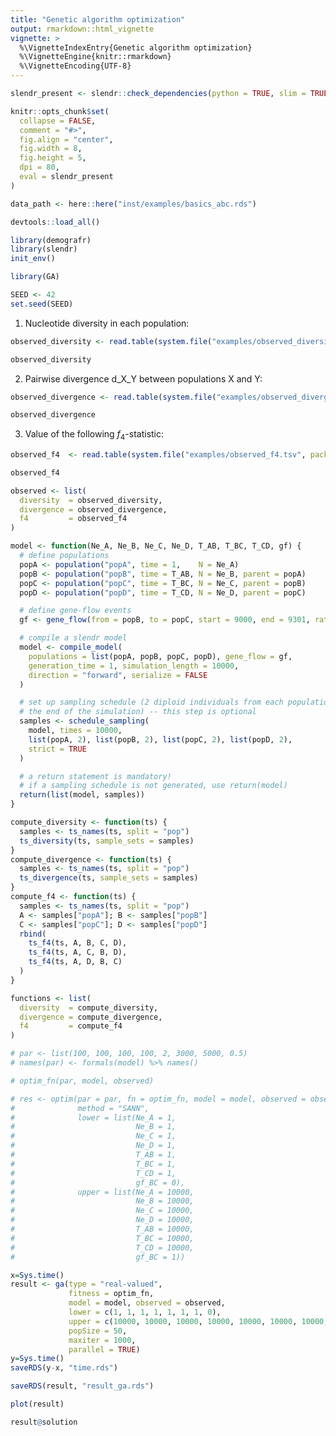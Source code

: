 ```yaml
---
title: "Genetic algorithm optimization"
output: rmarkdown::html_vignette
vignette: >
  %\VignetteIndexEntry{Genetic algorithm optimization}
  %\VignetteEngine{knitr::rmarkdown}
  %\VignetteEncoding{UTF-8}
---
```


```r
slendr_present <- slendr::check_dependencies(python = TRUE, slim = TRUE, quit = FALSE)

knitr::opts_chunk$set(
  collapse = FALSE,
  comment = "#>",
  fig.align = "center",
  fig.width = 8,
  fig.height = 5,
  dpi = 80,
  eval = slendr_present
)

data_path <- here::here("inst/examples/basics_abc.rds")

devtools::load_all()
```

```r
library(demografr)
library(slendr)
init_env()

library(GA)

SEED <- 42
set.seed(SEED)
```

1. Nucleotide diversity in each population:

```r
observed_diversity <- read.table(system.file("examples/observed_diversity.tsv", package = "demografr"), header = TRUE)

observed_diversity
```

2. Pairwise divergence d_X_Y between populations X and Y:

```r
observed_divergence <- read.table(system.file("examples/observed_divergence.tsv", package = "demografr"), header = TRUE)

observed_divergence
```

3. Value of the following $f_4$-statistic:

```r
observed_f4  <- read.table(system.file("examples/observed_f4.tsv", package = "demografr"), header = TRUE)

observed_f4
```

```r
observed <- list(
  diversity  = observed_diversity,
  divergence = observed_divergence,
  f4         = observed_f4
)

model <- function(Ne_A, Ne_B, Ne_C, Ne_D, T_AB, T_BC, T_CD, gf) {
  # define populations
  popA <- population("popA", time = 1,    N = Ne_A)
  popB <- population("popB", time = T_AB, N = Ne_B, parent = popA)
  popC <- population("popC", time = T_BC, N = Ne_C, parent = popB)
  popD <- population("popD", time = T_CD, N = Ne_D, parent = popC)

  # define gene-flow events
  gf <- gene_flow(from = popB, to = popC, start = 9000, end = 9301, rate = gf)

  # compile a slendr model
  model <- compile_model(
    populations = list(popA, popB, popC, popD), gene_flow = gf,
    generation_time = 1, simulation_length = 10000,
    direction = "forward", serialize = FALSE
  )

  # set up sampling schedule (2 diploid individuals from each population at
  # the end of the simulation) -- this step is optional
  samples <- schedule_sampling(
    model, times = 10000,
    list(popA, 2), list(popB, 2), list(popC, 2), list(popD, 2),
    strict = TRUE
  )

  # a return statement is mandatory!
  # if a sampling schedule is not generated, use return(model)
  return(list(model, samples))
}

compute_diversity <- function(ts) {
  samples <- ts_names(ts, split = "pop")
  ts_diversity(ts, sample_sets = samples)
}
compute_divergence <- function(ts) {
  samples <- ts_names(ts, split = "pop")
  ts_divergence(ts, sample_sets = samples)
}
compute_f4 <- function(ts) {
  samples <- ts_names(ts, split = "pop")
  A <- samples["popA"]; B <- samples["popB"]
  C <- samples["popC"]; D <- samples["popD"]
  rbind(
    ts_f4(ts, A, B, C, D),
    ts_f4(ts, A, C, B, D),
    ts_f4(ts, A, D, B, C)
  )
}

functions <- list(
  diversity  = compute_diversity,
  divergence = compute_divergence,
  f4         = compute_f4
)

```

```r
# par <- list(100, 100, 100, 100, 2, 3000, 5000, 0.5)
# names(par) <- formals(model) %>% names()

# optim_fn(par, model, observed)

# res <- optim(par = par, fn = optim_fn, model = model, observed = observed,
#              method = "SANN",
#              lower = list(Ne_A = 1,
#                           Ne_B = 1,
#                           Ne_C = 1,
#                           Ne_D = 1,
#                           T_AB = 1,
#                           T_BC = 1,
#                           T_CD = 1,
#                           gf_BC = 0),
#              upper = list(Ne_A = 10000,
#                           Ne_B = 10000,
#                           Ne_C = 10000,
#                           Ne_D = 10000,
#                           T_AB = 10000,
#                           T_BC = 10000,
#                           T_CD = 10000,
#                           gf_BC = 1))

x=Sys.time()
result <- ga(type = "real-valued",
             fitness = optim_fn,
             model = model, observed = observed,
             lower = c(1, 1, 1, 1, 1, 1, 1, 0),
             upper = c(10000, 10000, 10000, 10000, 10000, 10000, 10000, 1),
             popSize = 50,
             maxiter = 1000,
             parallel = TRUE)
y=Sys.time()
saveRDS(y-x, "time.rds")
```

```r
saveRDS(result, "result_ga.rds")
```

```r
plot(result)
```

```r
result@solution
```
